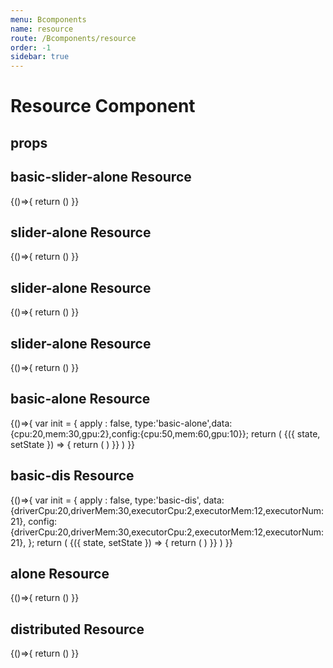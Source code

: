 ```yaml
---
menu: Bcomponents
name: resource
route: /Bcomponents/resource
order: -1
sidebar: true
---
```



# Resource Component



## props

<Props of={Resource}/>



## basic-slider-alone Resource
<Playground>
    {()=>{
        return (<Demo5/>)
    }}
</Playground>


## slider-alone Resource
<Playground>
    {()=>{
        return (<Demo6/>)
    }}
</Playground>



## slider-alone Resource
<Playground>
    {()=>{
        return (<Demo7/>)
    }}
</Playground>




## slider-alone Resource
<Playground>
    {()=>{
        return (<Demo8/>)
    }}
</Playground>



## basic-alone Resource

<Playground>
    {()=>{
        var init = { apply : false, type:'basic-alone',data:{cpu:20,mem:30,gpu:2},config:{cpu:50,mem:60,gpu:10}};
        return (
            <State initial={init}>
               {({ state, setState }) => {
                    return (
                      <Demo1 type={state.type} data={{apply:state.apply,value:state.data}} config={state.config}/>
                    )
                 }}
            </State>
        )
    }}
</Playground>

## basic-dis Resource
<Playground>
    {()=>{
        var init = {
          apply : false,
          type:'basic-dis',
          data:{driverCpu:20,driverMem:30,executorCpu:2,executorMem:12,executorNum:21},
          config:{driverCpu:20,driverMem:30,executorCpu:2,executorMem:12,executorNum:21},
        };
        return (
            <State initial={init}>
               {({ state, setState }) => {
                    return (
                      <Demo2 type={state.type} data={{apply:state.apply,value:state.data}} config={state.config}/>
                    )
                 }}
            </State>
        )
    }}
</Playground>


## alone Resource
<Playground>
    {()=>{
        return (<Demo3/>)
    }}
</Playground>

## distributed Resource
<Playground>
    {()=>{
        return (<Demo4/>)
    }}
</Playground>




